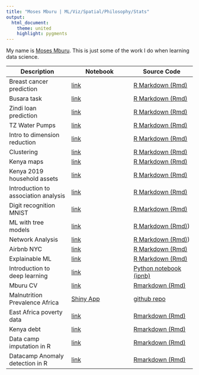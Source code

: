 ```yaml
---
title: "Moses Mburu | ML/Viz/Spatial/Philosophy/Stats"
output:
  html_document:
    theme: united
    highlight: pygments
---
```


<head>
    
    <link rel="shortcut icon" type="image/x-icon" href="icon.ico">
    
</head>


  
  
My name is [Moses Mburu](https://www.linkedin.com/in/mmburu/). This is just some of the work I do when learning data science.

| Description | Notebook | Source Code
| ------------- | ------------- | ------------- |
| Breast cancer prediction | [link](https://m-mburu.github.io/breast_cancer_prediction/cancer_data.html) | [R Markdown (Rmd)](breast_cancer_prediction/cancer_data.Rmd)  |
| Busara task | [link](https://m-mburu.github.io/busara_task/busara-data-analysis.html) | [R Markdown (Rmd)](busara_task/busara data analysis.Rmd)  |
| Zindi loan prediction | [link](https://m-mburu.github.io/loan_prediction/loan_prediction.html) | [R Markdown (Rmd)](loan_prediction/loan_prediction.Rmd)  |
| TZ Water Pumps | [link](https://m-mburu.github.io/water_pumps_tz/water_pumps.html) | [R Markdown (Rmd)](water_pumps_tz/water_pumps.Rmd)  |
| Intro to dimension reduction | [link](https://m-mburu.github.io/introduction-to-advanced-dimensionality-reduction/introduction_dimensionality_reduction.html) | [R Markdown (Rmd)](ntroduction-to-advanced-dimensionality-reduction/introduction_dimensionality_reduction.Rmd)  |
| Clustering | [link](https://m-mburu.github.io/introduction-to-advanced-dimensionality-reduction/clustering_fashion_mnist.html) | [R Markdown (Rmd)](ntroduction-to-advanced-dimensionality-reduction/clustering_fashion_mnist.Rmd)  |
| Kenya maps | [link](https://m-mburu.github.io/kenya_population/kenya_maps.html) | [R Markdown (Rmd)](/kenya_population/kenya_maps.Rmd)  |
| Kenya 2019 household assets | [link](https://m-mburu.github.io/kenya_population/household_assets_2019census.html) | [R Markdown (Rmd)](/kenya_population/household_assets_2019census.Rmd)  | 
| Introduction to association analysis |[link](https://m-mburu.github.io/association_analysis/association_analysis.html) | [R Markdown (Rmd)](/association_analysis/association_analysis.Rmd)  |
| Digit recognition MNIST |[link](https://m-mburu.github.io/kaggle/mnist_digits/mnist.html) | [R Markdown (Rmd)](/kaggle/mnist_digits/mnist.Rmd)|
| ML with tree models|[link](https://m-mburu.github.io/datacamp/ml_tree_methods_r/ml_tree_methods.html) | [R Markdown (Rmd)](/datacamp/ml_tree_methods_r/ml_tree_methods.Rmd))|
| Network Analysis |[link](https://m-mburu.github.io/datacamp/network-analysis-in-r/network_analysis_r.html) | [R Markdown (Rmd)](/datacamp/network-analysis-in-r/network_analysis_r.Rmd))|
| Airbnb NYC |[link](https://m-mburu.github.io/kaggle/newyork_airbnb/newyork_airbnb.html) | [R Markdown (Rmd)](/kaggle/newyork_airbnb/newyork_airbnb.Rmd)|
| Explainable ML |[link](https://m-mburu.github.io/kaggle/heart_disease/heart_disease.html) | [R Markdown (Rmd)](/kaggle/heart_disease/heart_disease.Rmd)|
| Introduction to deep learning |[link](https://m-mburu.github.io/datacamp/introduction_deeplearning/introduction-to-deep-learning-in-python.html) | [Python notebook (ipnb)](/datacamp/introduction_deeplearning/introduction-to-deep-learning-in-python.ipynb)|
| Mburu CV |[link](https://m-mburu.github.io/cv/cv_mburu.html) | [Rmarkdown (Rmd)](/cv/cv_mburu.Rmd)|
| Malnutrition Prevalence Africa |[Shiny App ](https://mmburu.shinyapps.io/maln_prev_africa/) | [github repo](https://github.com/m-mburu/m-mburu.github.io/tree/master/shiny/ihme_maln)|
| East Africa poverty data |[link ](https://m-mburu.github.io/kenya_population/ea_poverty.html) | [Rmarkdown (Rmd)](/kenya_population/ea_poverty.Rmd)|
| Kenya debt |[link ](https://m-mburu.github.io/kenya_population/kenya_debt_and_dollar_price.html) | [Rmarkdown (Rmd)](/kenya_population/kenya_debt_and_dollar_price.Rmd)|
| Data camp imputation in R |[link ](https://m-mburu.github.io/datacamp/imputations_in_R/imputations_in_R.html) | [Rmarkdown (Rmd)](/datacamp/imputations_in_R/imputations_in_R.Rmd)|
| Datacamp Anomaly detection in R |[link ](https://m-mburu.github.io/datacamp/anomaly_detection_R/anomaly_detection.html) | [Rmarkdown (Rmd)](/datacamp/anomaly_detection_R/anomaly_detection.Rmd)|




